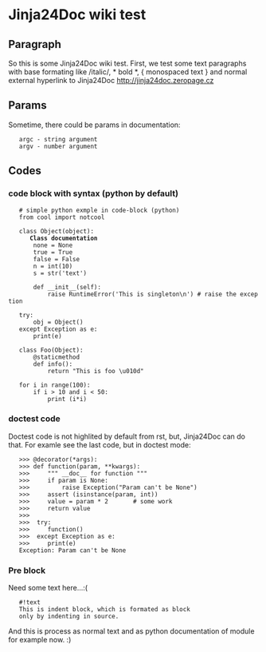 = Jinja24Doc wiki test =

== Paragraph ==
So this is some Jinja24Doc wiki test. First, we test some text
paragraphs with base formating like /italic/, * bold *,
{ monospaced text } and normal external hyperlink to Jinja24Doc
http://jinja24doc.zeropage.cz

== Params ==
Sometime, there could be params in documentation:
    argc - string argument
    argv - number argument

== Codes ==
=== code block with syntax (python by default) ===

    # simple python exmple in code-block (python)
    from cool import notcool

    class Object(object):
       ''' Class documentation '''
        none = None
        true = True
        false = False
        n = int(10)
        s = str('text')

        def __init__(self):
            raise RuntimeError('This is singleton\n') # raise the exception

    try:
        obj = Object()
    except Exception as e:
        print(e)

    class Foo(Object):
        @staticmethod
        def info():
            return "This is foo \u010d"

    for i in range(100):
        if i > 10 and i < 50:
            print (i*i)

=== doctest code ===
Doctest code is not highlited by default from rst, but,
Jinja24Doc can do that. For examle see the last code, but in doctest
mode:

    >>> @decorator(*args):
    >>> def function(param, **kwargs):
    >>>     """ __doc__ for function """
    >>>     if param is None:
    >>>         raise Exception("Param can't be None")
    >>>     assert (isinstance(param, int))
    >>>     value = param * 2       # some work
    >>>     return value
    >>>
    >>>  try:
    >>>     function()
    >>>  except Exception as e:
    >>>     print(e)
    Exception: Param can't be None


=== Pre block ===
Need some text here...:(

    #!text
    This is indent block, which is formated as block
    only by indenting in source.

And this is process as normal text and as python documentation of module for
example now. :)
